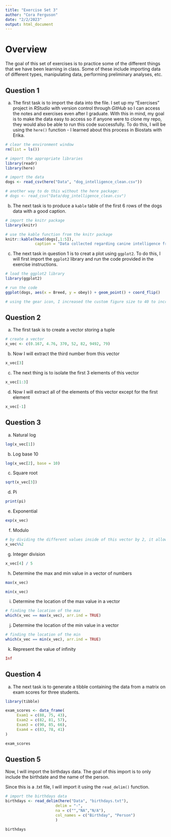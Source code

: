 ```yaml
---
title: "Exercise Set 3"
author: "Cora Ferguson"
date: "2/2/2023"
output: html_document
---
```


# Overview
The goal of this set of exercises is to practice some of the different things that we have been learning in class.  Some of these include importing data of different types, manipulating data, performing preliminary analyses, etc. 

## Question 1
a. The first task is to import the data into the file.  I set up my "Exercises" project in *RStudio* with version control through *GitHub* so I can access the notes and exercises even after I graduate.  With this in mind, my goal is to make the data easy to access so if anyone were to clone my repo, they would also be able to run this code successfully.  To do this, I will be using the `here()` function - I learned about this process in Biostats with Erika.

```r
# clear the environment window
rm(list = ls())

# import the appropriate libraries
library(readr)
library(here)

# import the data
dogs <- read_csv(here("Data", "dog_intelligence_clean.csv"))

# another way to do this without the here package:
# dogs <- read_csv("Data/dog_intelligence_clean.csv")

```

b. The next task is to produce a `kable` table of the first 6 rows of the dogs data with a good caption. 

```r
# import the knitr package
library(knitr)

# use the kable function from the knitr package
knitr::kable(head(dogs[,1:5]),
             caption = "Data collected regarding canine intelligence from Stanley Coren at the University of British Columbia.")
```
c. The next task in question 1 is to creat a plot using `ggplot2`.  To do this, I will first import the `ggplot2` library and run the code provided in the exercise instructions. 

```r
# load the ggplot2 library
library(ggplot2)

# run the code
ggplot(dogs, aes(x = Breed, y = obey)) + geom_point() + coord_flip()

# using the gear icon, I increased the custom figure size to 40 to increase the height of the figure so it is not as squished
```

## Question 2
a. The first task is to create a vector storing a tuple

```r
# create a vector
x_vec <- c(0.167, 4.76, 370, 52, 82, 9492, 79)
```

b. Now I will extract the third number from this vector

```r
x_vec[3]
```
c. The next thing is to isolate the first 3 elements of this vector
```r
x_vec[1:3]
```

d. Now I will extract all of the elements of this vector except for the first element
```r
x_vec[-1]
```
## Question 3
a. Natural log

```r
log(x_vec[1])
```
b. Log base 10
```r
log(x_vec[2], base = 10)
```
c. Square root
```r
sqrt(x_vec[3])
```
d. Pi
```r
print(pi)
```
e. Exponential
```r
exp(x_vec)
```
f. Modulo
```r
# by dividing the different values inside of this vector by 2, it allows us to determine whether they are even or odd. 
x_vec%%2
```
g. Integer division
```r
x_vec[4] / 5
```
h. Determine the max and min value in a vector of numbers
```r
max(x_vec)

min(x_vec)
```
i. Determine the location of the max value in a vector
```r
# finding the location of the max
which(x_vec == max(x_vec), arr.ind = TRUE)
```

j. Determine the location of the min value in a vector
```r
# finding the location of the min
which(x_vec == min(x_vec), arr.ind = TRUE)
```
k. Represent the value of infinity
```r
Inf
```
## Question 4
a. The next task is to generate a tibble containing the data from a matrix on exam scores for three students. 
```r
library(tibble)

exam_scores <- data_frame(
     Exam1 = c(88, 75, 43),
     Exam2 = c(82, 81, 57),
     Exam3 = c(90, 85, 66),
     Exam4 = c(83, 78, 41)
)

exam_scores
```

## Question 5
Now, I will import the birthdays data. The goal of this import is to only include the birthdate and the name of the person.

Since this is a .txt file, I will import it using the `read_delim()` function. 

```r
# import the birthdays data
birthdays <- read_delim(here("Data", "birthdays.txt"),
                      delim = "-",
                      na = c("","NA","N/A"),
                      col_names = c("Birthday", "Person")
                      )

birthdays
```






